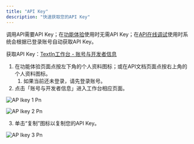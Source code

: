 ```yaml
---
title: "API Key"
description: "快速获取您的API Key"
---
```


调用API需要API Key；在[功能体验](https://www.textin.com/console/recognition/robot_markdown?service=pdf_to_markdown)使用时无需API Key；在[API在线调试](https://www.textin.com/document/pdf_to_markdown)使用时系统会根据已登录账号自动获取API Key。

获取API Key：[TextIn工作台 - 账号与开发者信息](https://www.textin.com/console/dashboard/setting)

1. 在功能体验页面点按左下角的个人资料图标；或在API文档页面点按右上角的个人资料图标。
   1. 如果当前还未登录，请先登录账号。
2. 点击「账号与开发者信息」进入工作台相应页面。

![AP Ikey 1 Pn](/images/APIkey-1.png)

![AP Ikey 2 Pn](/images/APIkey-2.png)

3. 单击“复制”图标以复制您的API Key。

![AP Ikey 3 Pn](/images/APIkey-3.png)